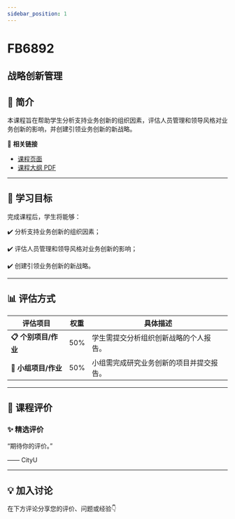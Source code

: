 ```yaml
---
sidebar_position: 1
---
```


# FB6892
## 战略创新管理

## **📘 简介**
本课程旨在帮助学生分析支持业务创新的组织因素，评估人员管理和领导风格对业务创新的影响，并创建引领业务创新的新战略。

🔗 **相关链接**
- [课程页面](https://www.cityu.edu.hk/catalogue/pg/202425/course/FB6892.htm)
- [课程大纲 PDF](https://www.cityu.edu.hk/catalogue/pg/202425/course/FB6892.pdf)

---

## **🎯 学习目标**

完成课程后，学生将能够：


✔️ 分析支持业务创新的组织因素；

✔️ 评估人员管理和领导风格对业务创新的影响；

✔️ 创建引领业务创新的新战略。

---

## **📊 评估方式**

| **评估项目**             | **权重** | **具体描述**                                                                                     |
|-------------------------|---------|-----------------------------------------------------------------------------------------------|
| **📋 个别项目/作业**      | 50%     | 学生需提交分析组织创新战略的个人报告。                                                          |
| **📝 小组项目/作业**      | 50%     | 小组需完成研究业务创新的项目并提交报告。                                                       |

---

## **💬 课程评价**

### ✨ **精选评价**
<div className={commentStyles.commentBox}>
    <p className={commentStyles.commentText}>
        “期待你的评价。”
    </p>
    <p className={commentStyles.commentAuthor}>—— CityU</p>
</div>

---

## **💡 加入讨论**

在下方评论分享您的评价、问题或经验👇
<Utterances />